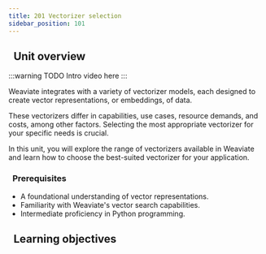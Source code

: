 ```yaml
---
title: 201 Vectorizer selection
sidebar_position: 101
---
```


## <i class="fa-solid fa-chalkboard-user"></i>&nbsp;&nbsp;Unit overview

<!-- import ReactPlayer from 'react-player/lazy'

<ReactPlayer url='https://youtu.be/FU7l5pr2FmU' controls='true'/>
<br/> -->

:::warning TODO
Intro video here
:::

<!-- Provide context for this course, in addition to the concrete learning goals and outcomes. Why would someone want to do this unit? -->

Weaviate integrates with a variety of vectorizer models, each designed to create vector representations, or embeddings, of data.

These vectorizers differ in capabilities, use cases, resource demands, and costs, among other factors. Selecting the most appropriate vectorizer for your specific needs is crucial.

In this unit, you will explore the range of vectorizers available in Weaviate and learn how to choose the best-suited vectorizer for your application.


### <i class="fa-solid fa-clipboard-list-check"></i>&nbsp;&nbsp;Prerequisites

- A foundational understanding of vector representations.
- Familiarity with Weaviate's vector search capabilities.
- Intermediate proficiency in Python programming.


## <i class="fa-solid fa-chalkboard-user"></i>&nbsp;&nbsp;Learning objectives


<LearningGoalsExp />


<LearningGoals unitName="vectorizer_selection"/>


<GiscusDocComment />
